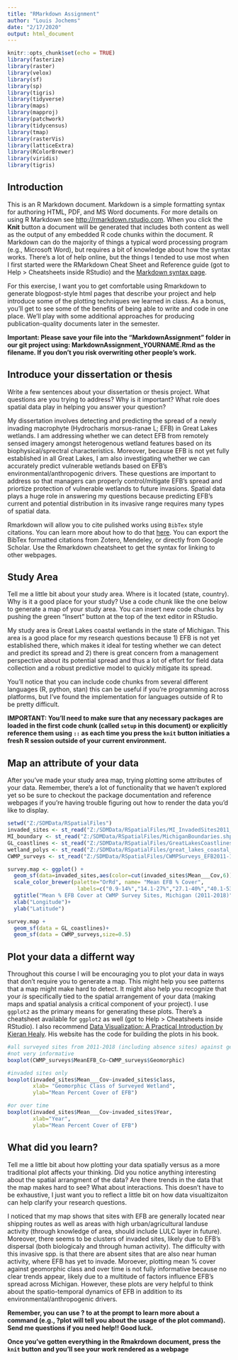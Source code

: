 ```yaml
---
title: "RMarkdown Assignment"
author: "Louis Jochems"
date: "2/17/2020"
output: html_document
---
```


```r
knitr::opts_chunk$set(echo = TRUE)
library(fasterize)
library(raster)
library(velox)
library(sf)
library(sp)
library(tigris)
library(tidyverse)
library(maps)
library(mapproj)
library(patchwork)
library(tidycensus)
library(tmap)
library(rasterVis)
library(latticeExtra)
library(RColorBrewer)
library(viridis)
library(tigris)
```

## Introduction

This is an R Markdown document. Markdown is a simple formatting syntax for authoring HTML, PDF, and MS Word documents. For more details on using R Markdown see <http://rmarkdown.rstudio.com>.
When you click the **Knit** button a document will be generated that includes both content as well as the output of any embedded R code chunks within the document. R Markdown can do the majority of things a typical word processing program (e.g., Microsoft Word), but requires a bit of knowledge about how the syntax works. There's a lot of help online, but the things I tended to use most when I first started were the RMarkdown Cheat Sheet and Reference guide (got to Help > Cheatsheets inside RStudio) and the [Markdown syntax page](https://daringfireball.net/projects/markdown/syntax).

For this exercise, I want you to get comfortable using Rmarkdown to generate blogpost-style html pages that describe your project and help introduce some of the plotting techniques we learned in class. As a bonus, you'll get to see some of the benefits of being able to write and code in one place. We'll play with some additional approaches for producing publication-quality documents later in the semester. 

**Important: Please save your file into the "MarkdownAssignment" folder in our git project using: MarkdownAssignment_YOURNAME.Rmd as the filename. If you don't you risk overwriting other people's work.**

## Introduce your dissertation or thesis

Write a few sentences about your dissertation or thesis project. What questions are you trying to address? Why is it important? What role does spatial data play in helping you answer your question?

My dissertation involves detecting and predicting the spread of a newly invading macrophyte (Hydrocharis morsus-ranae L; EFB) in Great Lakes wetlands. I am addressing whether we can detect EFB from remotely sensed imagery amongst heterogenous wetland features based on its biophysical/sprectral characteristics. Moreover, because EFB is not yet fully established in all Great Lakes, I am also investigating whether we can accurately predict vulnerable wetlands based on EFB's environmental/anthropogenic drivers. These questions are important to address so that managers can properly control/mitigate EFB's spread and priortize protection of vulnerable wetlands to future invasions. Spatial data plays a huge role in answering my questions because predicting EFB's current and potential distribution in its invasive range requires many types of spatial data. 

Rmarkdown will allow you to cite pulished works using `BibTex` style citations. You can learn more about how to do that [here](https://www.earthdatascience.org/courses/earth-analytics/document-your-science/add-citations-to-rmarkdown-report/). You can export the BibTex formatted citations from Zotero, Mendeley, or directly from Google Scholar. Use the Rmarkdown cheatsheet to get the syntax for linking to other webpages.

## Study Area

Tell me a little bit about your study area. Where is it located (state, country). Why is it a good place for your study? Use a code chunk like the one below to generate a map of your study area. You can insert new code chunks by pushing the green "Insert" button at the top of the text editor in RStudio.

My study area is Great Lakes coastal wetlands in the state of Michigan. This area is a good place for my research questions because 1) EFB is not yet established there, which makes it ideal for testing whether we can detect and predict its spread and 2) there is great concern from a management perspective about its potential spread and thus a lot of effort for field data collection and a robust predictive model to quickly mitigate its spread. 

You'll notice that you can include code chunks from several different languages (R, python, stan) this can be useful if you're programming across platforms, but I've found the implementation for languages outside of R to be pretty difficult.

**IMPORTANT: You'll need to make sure that any necessary packages are loaded in the first code chunk (called `setup` in this document) or explicitly reference them using `::` as each time you press the `knit` button initiaties a fresh R session outside of your current environment.**

## Map an attribute of your data

After you've made your study area map, trying plotting some attributes of your data. Remember, there's a lot of functionality that we haven't explored yet so be sure to checkout the package documentation and reference webpages if you're having trouble figuring out how to render the data you'd like to display.

```r
setwd("Z:/SDMData/RSpatialFiles")
invaded_sites <- st_read("Z:/SDMData/RSpatialFiles/MI_InvadedSites2011_18.shp")
MI_boundary <- st_read("Z:/SDMData/RSpatialFiles/MichiganBoundaries.shp")
GL_coastlines <- st_read("Z:/SDMData/RSpatialFiles/GreatLakesCoastlines.shp")
wetland_polys <- st_read("Z:/SDMData/RSpatialFiles/great_lakes_coastal_wetlands.shp")
CWMP_surveys <- st_read("Z:/SDMData/RSpatialFiles/CWMPSurveys_EFB2011-18.shp")

survey.map <- ggplot() +
  geom_sf(data=invaded_sites,aes(color=cut(invaded_sites$Mean___Cov,6)),size=2.5) +
  scale_color_brewer(palette="OrRd", name= "Mean EFB % Cover",
                      labels=c("0.9-14%","14.1-27%","27.1-40%","40.1-53%","53.1-66%","66.1-81%")) +
  ggtitle("Mean % EFB Cover at CWMP Survey Sites, Michigan (2011-2018)") +
  xlab("Longitude")+
  ylab("Latitude")

survey.map +
  geom_sf(data = GL_coastlines)+
  geom_sf(data = CWMP_surveys,size=0.5)

```



## Plot your data a differnt way

Throughout this course I will be encouraging you to plot your data in ways that don't require you to generate a map. This might help you see patterns that a map might make hard to detect. It might also help you recognize that your _is_ specifically tied to the spatial arrangement of your data (making maps and spatial analysis a critical component of your project). I use `ggplot2` as the primary means for generating these plots. There's a cheatsheet available for `ggplot2` as well (got to Help > Cheatsheets inside RStudio). I also recommend [Data Visualization: A Practical Introduction by Kieran Healy](https://socviz.co). His website has the code for building the plots in his book.

```r
#all surveyed sites from 2011-2018 (including absence sites) against geomorphic class
#not very informative 
boxplot(CWMP_surveys$MeanEFB_Co~CWMP_surveys$Geomorphic)

#invaded sites only 
boxplot(invaded_sites$Mean___Cov~invaded_sites$class, 
        xlab= "Geomorphic Class of Surveyed Wetland",
        ylab="Mean Percent Cover of EFB")

#or over time 
boxplot(invaded_sites$Mean___Cov~invaded_sites$Year,
        xlab="Year",
        ylab="Mean Percent Cover of EFB")


```

## What did you learn?

Tell me a little bit about how plotting your data spatially versus as a more traditional plot affects your thinking. Did you notice anything interesting about the spatial arrangment of the data? Are there trends in the data that the map makes hard to see? What about interactions. This doesn't have to be exhaustive, I just want you to reflect a little bit on how data visualtizaiton can help clarify your research questions.


I noticed that my map shows that sites with EFB are generally located near shipping routes as well as areas with high urban/agricultural landuse activity (through knowledge of area, should include LULC layer in future). Moreover, there seems to be clusters of invaded sites, likely due to EFB's dispersal (both biologicaly and through human activity). The difficulty with this invasive spp. is that there are absent sites that are also near human activity, where EFB has yet to invade. Moroever, plotting mean % cover against geomorphic class and over time is not fully informative because no clear trends appear, likely due to a multitude of factors influence EFB's spread across Michigan. However, these plots are very helpful to think about the spatio-temporal dynamics of EFB in addition to its environmental/anthropogenic drivers. 

**Remember, you can use ? to at the prompt to learn more about a command (e.g., ?plot will tell you about the usage of the plot command). Send me questions if you need help!! Good luck.**

**Once you've gotten everything in the Rmakrdown document, press the `knit` button and you'll see your work rendered as a webpage**